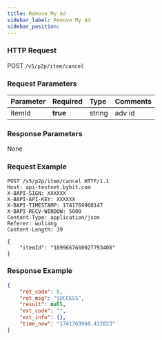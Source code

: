 ```yaml
---
title: Remove My Ad
sidebar_label: Remove My Ad
sidebar_position: 
---
```


### HTTP Request
POST `/v5/p2p/item/cancel`

### Request Parameters
| Parameter | Required | Type | Comments|
|:----- |:-------|:-----|------ |
|itemId|**true**|string|adv id|

### Response Parameters
None

### Request Example

```http
POST /v5/p2p/item/cancel HTTP/1.1
Host: api-testnet.bybit.com
X-BAPI-SIGN: XXXXXX
X-BAPI-API-KEY: XXXXXX
X-BAPI-TIMESTAMP: 1741769960147
X-BAPI-RECV-WINDOW: 5000
Content-Type: application/json
Referer: wuliang
Content-Length: 39

{
    "itemId": "1899667660027793408"
}
```

### Response Example

```json
{
    "ret_code": 0,
    "ret_msg": "SUCCESS",
    "result": null,
    "ext_code": "",
    "ext_info": {},
    "time_now": "1741769960.432023"
}
```
